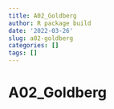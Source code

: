 ```yaml
---
title: A02_Goldberg
author: R package build
date: '2022-03-26'
slug: a02-goldberg
categories: []
tags: []
---
```


# A02_Goldberg
<script src="https://gist.github.com/spencergoldberg1/cb87ccd698068c0ded23b17308c10d5e.js"></script>

